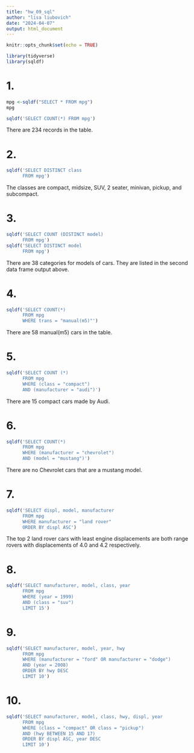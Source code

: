 ```yaml
---
title: "hw_09_sql"
author: "lisa liubovich"
date: "2024-04-07"
output: html_document
---
```


```r
knitr::opts_chunk$set(echo = TRUE)
```

```r
library(tidyverse)
library(sqldf)
```

# 1.

```r
mpg <-sqldf("SELECT * FROM mpg")
mpg
```

```r
sqldf('SELECT COUNT(*) FROM mpg')
```

There are 234 records in the table.

# 2.

```r
sqldf('SELECT DISTINCT class
      FROM mpg')
```

The classes are compact, midsize, SUV, 2 seater, minivan, pickup, and subcompact.

# 3.

```r
sqldf('SELECT COUNT (DISTINCT model)
      FROM mpg')
sqldf('SELECT DISTINCT model
      FROM mpg')
```

There are 38 categories for models of cars. They are listed in the second data frame output above.

# 4.

```r
sqldf('SELECT COUNT(*)
      FROM mpg
      WHERE trans = "manual(m5)"')
```

There are 58 manual(m5) cars in the table.

# 5.

```r
sqldf('SELECT COUNT (*)
      FROM mpg
      WHERE (class = "compact")
      AND (manufacturer = "audi")')
```

There are 15 compact cars made by Audi.

# 6.

```r
sqldf('SELECT COUNT(*)
      FROM mpg
      WHERE (manufacturer = "chevrolet")
      AND (model = "mustang")')
```

There are no Chevrolet cars that are a mustang model.

# 7.

```r
sqldf('SELECT displ, model, manufacturer
      FROM mpg
      WHERE manufacturer = "land rover"
      ORDER BY displ ASC')
```

The top 2 land rover cars with least engine displacements are both range rovers with displacements of 4.0 and 4.2 respectively.

# 8.

```r
sqldf('SELECT manufacturer, model, class, year
      FROM mpg
      WHERE (year = 1999)
      AND (class = "suv")
      LIMIT 15')
```

# 9.

```r
sqldf('SELECT manufacturer, model, year, hwy
      FROM mpg
      WHERE (manufacturer = "ford" OR manufacturer = "dodge")
      AND (year = 2008)
      ORDER BY hwy DESC
      LIMIT 10')
```

# 10.

```r
sqldf('SELECT manufacturer, model, class, hwy, displ, year
      FROM mpg
      WHERE (class = "compact" OR class = "pickup")
      AND (hwy BETWEEN 15 AND 17)
      ORDER BY displ ASC, year DESC
      LIMIT 10')
```
